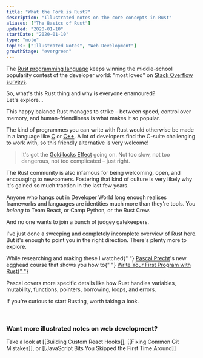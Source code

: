 ```yaml
---
title: "What the Fork is Rust?"
description: "Illustrated notes on the core concepts in Rust"
aliases: ["The Basics of Rust"]
updated: "2020-01-10"
startDate: "2020-01-10"
type: "note"
topics: ["Illustrated Notes", "Web Development"]
growthStage: "evergreen"
---
```



<IntroParagraph>The <a href="https://www.rust-lang.org/">Rust programming language</a> keeps winning the middle-school popularity contest of the developer world: "most loved" on <a href="https://insights.stackoverflow.com/survey/2019#technology">Stack Overflow surveys</a>.</IntroParagraph>

<RemoteImage
	framed
	alt="Chart showing rust at the top of the rankings for most loved languages with 83.5%"
	width="800px"
	src="https://res.cloudinary.com/dg3gyk0gu/image/upload/c_scale,w_750/v1592262509/maggieappleton.com/egghead-course-notes/wtf-rust/stackoverflow.png"
/>

So, what's this Rust thing and why is everyone enamoured?  
Let's explore...

<RemoteImage
	width="800px"
	src="https://res.cloudinary.com/dg3gyk0gu/image/upload/c_scale,w_800/v1592262461/maggieappleton.com/egghead-course-notes/wtf-rust/WTFRust_1.png"
	alt="An Introduction to Rust"
/>

<RemoteImage
	width="900px"
	alt="Rust is a programming language mainly used to build 'system software.' Which means any software that acts as a platform for other software to run on top of it. iOS, linux, and windows are all system software. Rust is also becoming popular for making web apps. We can compile rust files into web assembly, which lets us run them in the browser."
	src="https://res.cloudinary.com/dg3gyk0gu/image/upload/c_scale,w_960/v1592262462/maggieappleton.com/egghead-course-notes/wtf-rust/WTFRust_2.png"
/>

<RemoteImage
	width="900px"
	alt="The power of rust is that it balances speed and safety. Safety here means memory safety. Mishandling how we store data on physical microchips can lead to bugs and security flaws. High-level languages are abstract and safer. Low-level languages work directly with memory, making them dangerous but fast. Rust lives in the happy middle ground"
	src="https://res.cloudinary.com/dg3gyk0gu/image/upload/c_scale,w_960/v1592262462/maggieappleton.com/egghead-course-notes/wtf-rust/WTFRust_4.png"
/>

This happy balance Rust manages to strike – between speed, control over memory, and human-friendliness is what makes it so popular.

The kind of programmes you can write with Rust would otherwise be made in a language like <a href="https://en.wikipedia.org/wiki/C_(programming_language)">C</a> or <a href="https://en.wikipedia.org/wiki/C%2B%2B">C++</a>. A lot of developers find the C-suite challenging to work with, so this friendly alternative is very welcome!

> It's got the <a href='https://en.wikipedia.org/wiki/Goldilocks_principle'>Goldilocks Effect</a> going on. Not too slow, not too dangerous, not too complicated – just right.

The Rust community is also infamous for being welcoming, open, and encouaging to newcomers. Fostering that kind of culture is very likely why it's gained so much traction in the last few years.

Anyone who hangs out in Developer World long enough realises frameworks and languages are identities much more than they're tools. You _belong_ to Team React, or Camp Python, or the Rust Crew.

And no one wants to join a bunch of judgey gatekeepers.

<RemoteImage
	width="900px"
	alt="The rust install package comes with 'rustc' - the compiler, 'cargo' - the package manager, and 'rustup' - the toolchain"
	src="https://res.cloudinary.com/dg3gyk0gu/image/upload/c_scale,w_960/v1592262461/maggieappleton.com/egghead-course-notes/wtf-rust/WTFRust_3.png"
/>

<RemoteImage
	width="900px"
	alt="Rust is statically typed. This means the data type of every variable must be known at compile time. You can declare data types or let rust make an educated guess. Rust's compiler is strict. It won't let you mix data types."
	src="https://res.cloudinary.com/dg3gyk0gu/image/upload/c_scale,w_960/v1592262462/maggieappleton.com/egghead-course-notes/wtf-rust/WTFRust_5.png"
/>

<RemoteImage
	width="900px"
	alt="Rust is obsessed with ownership. Every value belongs to a variable. Values are like pet hamsters, they need an owner. If LeBron owns this hamster, then we assign LeBron to Shaq, ownership move to Shaq. LeBron no longer owns the hamster."
	src="https://res.cloudinary.com/dg3gyk0gu/image/upload/c_scale,w_960/v1592262465/maggieappleton.com/egghead-course-notes/wtf-rust/WTFRust_6.png"
/>

I've just done a sweeping and completely incomplete overview of Rust here. But it's enough to point you in the right direction. There's plenty more to explore.

<p>
	While researching and making these I watched{" "}
	<a href="https://twitter.com/PascalPrecht">Pascal Precht</a>'s new egghead
	course that shows you how to{" "}
	<a href="https://egghead.io/courses/write-your-first-program-with-the-rust-language">
		Write Your First Program with Rust{" "}
	</a>
</p>

<ImageLink href="https://egghead.io/courses/write-your-first-program-with-the-rust-language">
	<RemoteImage
		framed
		alt="Shareable Custom Hooks in React"
		src="https://og-image-egghead-course.now.sh/write-your-first-program-with-the-rust-language"
	/>
</ImageLink>

Pascal covers more specific details like how Rust handles variables, mutability, functions, pointers, borrowing, loops, and errors.

If you're curious to start Rusting, worth taking a look.

<br />

### Want more illustrated notes on web development?

Take a look at [[Building Custom React Hooks]], [[Fixing Common Git Mistakes]], or [[JavaScript Bits You Skipped the First Time Around]]
